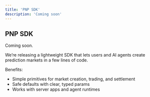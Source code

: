 ```yaml
---
title: 'PNP SDK'
description: 'Coming soon'
---
```


## PNP SDK

Coming soon.

We’re releasing a lightweight SDK that lets users and AI agents create prediction markets in a few lines of code.

Benefits:
- Simple primitives for market creation, trading, and settlement
- Safe defaults with clear, typed params
- Works with server apps and agent runtimes
